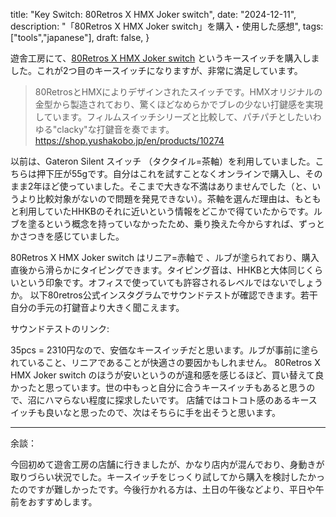   title: "Key Switch: 80Retros X HMX Joker switch",
  date: "2024-12-11",
  description: "「80Retros X HMX Joker switch」を購入・使用した感想",
  tags: ["tools","japanese"],
  draft: false,
}


遊舎工房にて、[80Retros X HMX Joker switch](https://shop.yushakobo.jp/en/products/10274) というキースイッチを購入しました。これが2つ目のキースイッチになりますが、非常に満足しています。

> 80RetrosとHMXによりデザインされたスイッチです。HMXオリジナルの金型から製造されており、驚くほどなめらかでブレの少ない打鍵感を実現しています。フィルムスイッチシリーズと比較して、パチパチとしたいわゆる"clacky"な打鍵音を奏でます。https://shop.yushakobo.jp/en/products/10274

以前は、Gateron Silent スイッチ （タクタイル=茶軸）を利用していました。こちらは押下圧が55gです。自分はこれを試すことなくオンラインで購入し、そのまま2年ほど使っていました。そこまで大きな不満はありませんでした（と、いうより比較対象がないので問題を発見できない）。茶軸を選んだ理由は、もともと利用していたHHKBのそれに近いという情報をどこかで得ていたからです。ルブを塗るという概念を持っていなかったため、乗り換えた今からすれば、ずっとかさつきを感じていました。

80Retros X HMX Joker switch はリニア=赤軸で 、ルブが塗られており、購入直後から滑らかにタイピングできます。タイピング音は、HHKBと大体同じくらいという印象です。オフィスで使っていても許容されるレベルではないでしょうか。
以下80retros公式インスタグラムでサウンドテストが確認できます。若干自分の手元の打鍵音より大きく聞こえます。

サウンドテストのリンク:

<InstagramEmbed url="https://www.instagram.com/reel/DBwMoDCq2KJ/?utm_source=ig_web_copy_link&igsh=MzRlODBiNWFlZA==" />

35pcs = 2310円なので、安価なキースイッチだと思います。ルブが事前に塗られていること、リニアであることが快適さの要因かもしれません。
80Retros X HMX Joker switch のほうが安いというのが違和感を感じるほど、買い替えて良かったと思っています。世の中もっと自分に合うキースイッチもあると思うので、沼にハマらない程度に探求したいです。
店舗ではコトコト感のあるキースイッチも良いなと思ったので、次はそちらに手を出そうと思います。

---

余談：

今回初めて遊舎工房の店舗に行きましたが、かなり店内が混んでおり、身動きが取りづらい状況でした。キースイッチをじっくり試してから購入を検討したかったのですが難しかったです。今後行かれる方は、土日の午後などより、平日や午前をおすすめします。
